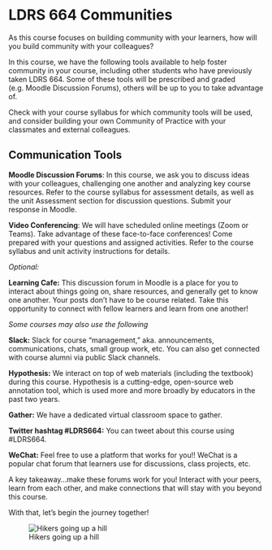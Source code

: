 # LDRS 664 Communities{-}

As this course focuses on building community with your learners, how will you build community with your colleagues?

In this course, we have the following tools available to help foster community in your course, including other students who have previously taken LDRS 664. Some of these tools will be prescribed and graded (e.g. Moodle Discussion Forums), others will be up to you to take advantage of.

Check with your course syllabus for which community tools will be used, and consider building your own Community of Practice with your classmates and external colleagues.

## Communication Tools
**Moodle Discussion Forums**: In this course, we ask you to discuss ideas with your colleagues, challenging one another and analyzing key course resources. Refer to the course syllabus for assessment details, as well as the unit Assessment section for discussion questions.  Submit your response in Moodle.

**Video Conferencing**: We will have scheduled online meetings (Zoom or Teams). Take advantage of these face-to-face conferences! Come prepared with your questions and assigned activities. Refer to the course syllabus and unit activity instructions for details.

*Optional:*  

**Learning Cafe:** This discussion forum in Moodle is a place for you to interact about things going on, share resources, and generally get to know one another. Your posts don't have to be course related. Take this opportunity to connect with fellow learners and learn from one another!

*Some courses may also use the following*  

**Slack:** Slack for course “management,” aka. announcements, communications, chats, small group work, etc. You can also get connected with course alumni via public Slack channels.

**Hypothesis:** We interact on top of web materials (including the textbook) during this course. Hypothesis is a cutting-edge, open-source web annotation tool, which is used more and more broadly by educators in the past two years.

**Gather:** We have a dedicated virtual classroom space to gather.

**Twitter hashtag #LDRS664:** You can tweet about this course using #LDRS664.

**WeChat:** Feel free to use a platform that works for you!!  WeChat is a popular chat forum that learners use for discussions, class projects, etc.


A key takeaway...make these forums work for you!  Interact with your peers, learn from each other, and make connections that will stay with you beyond this course.

With that, let's begin the journey together!

![Hikers going up a hill](assets/unit1/luke-porter-NEqEC7qa9FM-unsplash)
